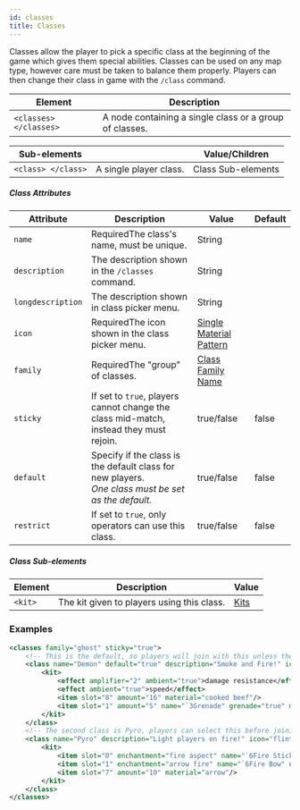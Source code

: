 ```yaml
---
id: classes
title: Classes
---
```


Classes allow the player to pick a specific class at the beginning of the game which gives them special abilities. 
Classes can be used on any map type, however care must be taken to balance them properly. 
Players can then change their class in game with the `/class` command.

| Element | Description |
|---|---|
| `<classes> </classes>` | A node containing a single class or a group of classes. |

| Sub-elements | | Value/Children |
|---|---|---|
| `<class> </class>` | A single player class. | <span className="badge badge--secondary">Class Sub-elements</span> |

##### Class Attributes

| Attribute | Description | Value | Default |
|---|---|---|---|
| `name` | <span className="badge badge--danger">Required</span>The class's name, must be unique. | <span className="badge badge--primary">String</span> |
| `description` | The description shown in the `/classes` command. | <span className="badge badge--primary">String</span> |
| `longdescription` | The description shown in class picker menu. | <span className="badge badge--primary">String</span> |
| `icon` | <span className="badge badge--danger">Required</span>The icon shown in the class picker menu. | [Single Material Pattern](/docs/reference/items/inventory#material-matchers) |
| `family` | <span className="badge badge--danger">Required</span>The "group" of classes. | [Class Family Name](/docs/modules/gear/classes) |
| `sticky` | If set to `true`, players cannot change the class mid-match, instead they must rejoin. | <span className="badge badge--primary">true/false</span> | false |
| `default` | Specify if the class is the default class for new players.<br />*One class must be set as the default.* | <span className="badge badge--primary">true/false</span> | false |
| `restrict` | If set to `true`, only operators can use this class. | <span className="badge badge--primary">true/false</span> | false |

##### Class Sub-elements

| Element | Description | Value |
|---|---|---|
| `<kit>` | The kit given to players using this class. | [Kits](/docs/modules/gear/kits) |

### Examples

```xml
<classes family="ghost" sticky="true">
    <!-- This is the default, so players will join with this unless they change class. -->
    <class name="Demon" default="true" description="Smoke and Fire!" icon="fireball">
        <kit>
            <effect amplifier="2" ambient="true">damage resistance</effect>
            <effect ambient="true">speed</effect>
            <item slot="8" amount="16" material="cooked beef"/>
            <item slot="1" amount="5" name="`3Grenade" grenade="true" material="ender pearl"/>
        </kit>
    </class>
    <!-- The second class is Pyro, players can select this before joining or changing in game with /class. -->
    <class name="Pyro" description="Light players on fire!" icon="flint and steel">
        <kit>
            <item slot="0" enchantment="fire aspect" name="`6Fire Stick" material="blaze rod"/>
            <item slot="1" enchantment="arrow fire" name="`6Fire Bow" unbreakable="true" material="bow"/>
            <item slot="7" amount="10" material="arrow"/>
        </kit>
    </class>
</classes>
```
